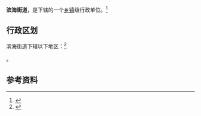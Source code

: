{{中国乡级行政区|21/08/03/003/000}}

'''滨海街道'''，是{{PRC admin/fullname|21/08/03/003/000|3}}下辖的一个[[乡镇|乡镇]]级行政单位。<ref>{{PRC admin/ref sgc|{{PRC admin/parent|21/08/03/003/000}}}}</ref>

== 行政区划 ==

滨海街道下辖以下地区：<ref>{{PRC admin/ref sgc|21/08/03/003/000}}</ref>

{{PRC admin/children|21/08/03/003/000}}。

== 参考资料 ==

{{reflist}}

{{行政区划小作品}}
{{PRC admin/navcat|21/08/03/003/000}}